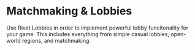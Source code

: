 # Matchmaking & Lobbies

Use Rivet Lobbies in order to implement powerful lobby funcitonality for your game. This includes everything from simple casual lobbies, open-world regions, and matchmaking.

<CardGroup>
<a href="/modules/lobbies">
    <ModuleCard module="lobbies"/>
</a>
</CardGroup>
